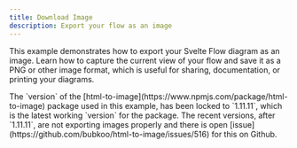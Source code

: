 ```yaml
---
title: Download Image
description: Export your flow as an image
---
```


This example demonstrates how to export your Svelte Flow diagram as an image. Learn how to capture the current view of your flow and save it as a PNG or other image format, which is useful for sharing, documentation, or printing your diagrams.

<Callout type="info">
  The `version` of the [html-to-image](https://www.npmjs.com/package/html-to-image)
  package used in this example, has been locked to `1.11.11`, which is the latest working
  `version` for the package. The recent versions, after `1.11.11`, are not exporting
  images properly and there is open
  [issue](https://github.com/bubkoo/html-to-image/issues/516) for this on Github.
</Callout>

<RemoteCodeViewer route="examples/misc/download-image" framework="svelte" />
